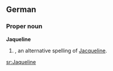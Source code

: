 ==German==

===Proper noun===
'''Jaqueline'''

# {{given name|female||de:}}, an alternative spelling of [[Jacqueline]].

[[sr:Jaqueline]]